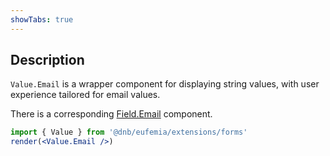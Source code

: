 ```yaml
---
showTabs: true
---
```


## Description

`Value.Email` is a wrapper component for displaying string values, with user experience tailored for email values.

There is a corresponding [Field.Email](/uilib/extensions/forms/feature-fields/Email) component.

```jsx
import { Value } from '@dnb/eufemia/extensions/forms'
render(<Value.Email />)
```
